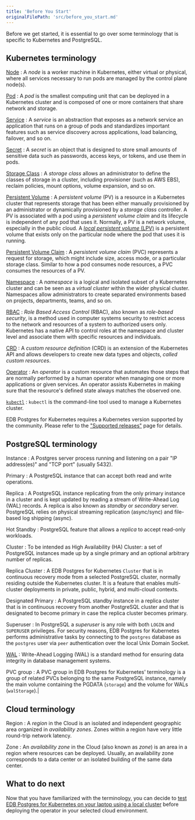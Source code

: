```yaml
---
title: 'Before You Start'
originalFilePath: 'src/before_you_start.md'
---
```


Before we get started, it is essential to go over some terminology that is
specific to Kubernetes and PostgreSQL.

## Kubernetes terminology

[Node](https://kubernetes.io/docs/concepts/architecture/nodes/)
: A *node* is a worker machine in Kubernetes, either virtual or physical, where
  all services necessary to run pods are managed by the control plane node(s).

[Pod](https://kubernetes.io/docs/concepts/workloads/pods/pod/)
: A *pod* is the smallest computing unit that can be deployed in a Kubernetes
  cluster and is composed of one or more containers that share network and
  storage.

[Service](https://kubernetes.io/docs/concepts/services-networking/service/)
: A *service* is an abstraction that exposes as a network service an
  application that runs on a group of pods and standardizes important features
  such as service discovery across applications, load balancing, failover, and so
  on.

[Secret](https://kubernetes.io/docs/concepts/configuration/secret/)
: A *secret* is an object that is designed to store small amounts of sensitive
  data such as passwords, access keys, or tokens, and use them in pods.

[Storage Class](https://kubernetes.io/docs/concepts/storage/storage-classes/)
: A *storage class* allows an administrator to define the classes of storage in
  a cluster, including provisioner (such as AWS EBS), reclaim policies, mount
  options, volume expansion, and so on.

[Persistent Volume](https://kubernetes.io/docs/concepts/storage/persistent-volumes/)
: A *persistent volume* (PV) is a resource in a Kubernetes cluster that
  represents storage that has been either manually provisioned by an
  administrator or dynamically provisioned by a *storage class* controller. A PV
  is associated with a pod using a *persistent volume claim* and its lifecycle is
  independent of any pod that uses it. Normally, a PV is a network volume,
  especially in the public cloud. A [*local persistent volume*
  (LPV)](https://kubernetes.io/docs/concepts/storage/volumes/#local) is a
  persistent volume that exists only on the particular node where the pod that
  uses it is running.

[Persistent Volume Claim](https://kubernetes.io/docs/concepts/storage/persistent-volumes/#persistentvolumeclaims)
: A *persistent volume claim* (PVC) represents a request for storage, which
  might include size, access mode, or a particular storage class. Similar to how
  a pod consumes node resources, a PVC consumes the resources of a PV.

[Namespace](https://kubernetes.io/docs/concepts/overview/working-with-objects/namespaces/)
: A *namespace* is a logical and isolated subset of a Kubernetes cluster and
  can be seen as a *virtual cluster* within the wider physical cluster.
  Namespaces allow administrators to create separated environments based on
  projects, departments, teams, and so on.

[RBAC](https://kubernetes.io/docs/reference/access-authn-authz/rbac/)
: *Role Based Access Control* (RBAC), also known as *role-based security*, is a
  method used in computer systems security to restrict access to the network and
  resources of a system to authorized users only. Kubernetes has a native API to
  control roles at the namespace and cluster level and associate them with
  specific resources and individuals.

[CRD](https://kubernetes.io/docs/concepts/extend-kubernetes/api-extension/custom-resources/)
: A *custom resource definition* (CRD) is an extension of the Kubernetes API
  and allows developers to create new data types and objects, *called custom
  resources*.

[Operator](https://kubernetes.io/docs/concepts/extend-kubernetes/operator/)
: An *operator* is a custom resource that automates those steps that are
  normally performed by a human operator when managing one or more applications
  or given services. An operator assists Kubernetes in making sure that the
  resource's defined state always matches the observed one.

[`kubectl`](https://kubernetes.io/docs/reference/kubectl/overview/)
: `kubectl` is the command-line tool used to manage a Kubernetes cluster.

EDB Postgres for Kubernetes requires a Kubernetes version supported by the community. Please refer to the
["Supported releases"](https://www.enterprisedb.com/resources/platform-compatibility#pgk8s) page for details.

## PostgreSQL terminology

Instance
: A Postgres server process running and listening on a pair "IP address(es)"
  and "TCP port" (usually 5432).

Primary
: A PostgreSQL instance that can accept both read and write operations.

Replica
: A PostgreSQL instance replicating from the only primary instance in a
  cluster and is kept updated by reading a stream of Write-Ahead Log (WAL)
  records. A replica is also known as *standby* or *secondary* server. PostgreSQL
  relies on physical streaming replication (async/sync) and file-based log
  shipping (async).

Hot Standby
: PostgreSQL feature that allows a *replica* to accept read-only workloads.

Cluster
: To be intended as High Availability (HA) Cluster: a set of PostgreSQL
  instances made up by a single primary and an optional arbitrary number of
  replicas.

Replica Cluster
: A EDB Postgres for Kubernetes `Cluster` that is in continuous recovery mode from a selected
  PostgreSQL cluster, normally residing outside the Kubernetes cluster. It is a
  feature that enables multi-cluster deployments in private, public, hybrid, and
  multi-cloud contexts.

Designated Primary
: A PostgreSQL standby instance in a replica cluster that is in continuous
  recovery from another PostgreSQL cluster and that is designated to become
  primary in case the replica cluster becomes primary.

Superuser
: In PostgreSQL a *superuser* is any role with both `LOGIN` and `SUPERUSER`
  privileges. For security reasons, EDB Postgres for Kubernetes performs administrative tasks
  by connecting to the `postgres` database as the `postgres` user via `peer`
  authentication over the local Unix Domain Socket.

[WAL](https://www.postgresql.org/docs/current/wal-intro.html)
: Write-Ahead Logging (WAL) is a standard method for ensuring data integrity in
  database management systems.

PVC group
: A PVC group in EDB Postgres for Kubernetes' terminology is a group of related PVCs
  belonging to the same PostgreSQL instance, namely the main volume containing
  the PGDATA (`storage`) and the volume for WALs (`walStorage`).|

## Cloud terminology

Region
: A *region* in the Cloud is an isolated and independent geographic area
  organized in *availability zones*. Zones within a region have very little
  round-trip network latency.

Zone
: An *availability zone* in the Cloud (also known as *zone*) is an area in a
  region where resources can be deployed. Usually, an availability zone
  corresponds to a data center or an isolated building of the same data center.

## What to do next

Now that you have familiarized with the terminology, you can decide to
[test EDB Postgres for Kubernetes on your laptop using a local cluster](quickstart.md) before
deploying the operator in your selected cloud environment.
